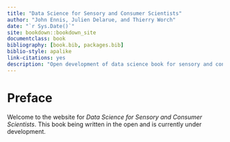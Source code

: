 ```yaml
--- 
title: "Data Science for Sensory and Consumer Scientists"
author: "John Ennis, Julien Delarue, and Thierry Worch"
date: "`r Sys.Date()`"
site: bookdown::bookdown_site
documentclass: book
bibliography: [book.bib, packages.bib]
biblio-style: apalike
link-citations: yes
description: "Open development of data science book for sensory and consumer scientists."
---
```


# Preface {-}

Welcome to the website for *Data Science for Sensory and Consumer Scientists*.  This book being written in the open and is currently under development.
